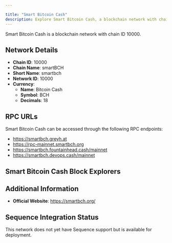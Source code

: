 ```yaml
---

title: "Smart Bitcoin Cash"
description: Explore Smart Bitcoin Cash, a blockchain network with chain ID 10000. Learn about its native currency, Bitcoin Cash, and how to interact with the network.
---
```




Smart Bitcoin Cash is a blockchain network with chain ID 10000.

## Network Details

- **Chain ID**: 10000
- **Chain Name**: smartBCH
- **Short Name**: smartbch
- **Network ID**: 10000
- **Currency**: 
  - **Name**: Bitcoin Cash
  - **Symbol**: BCH
  - **Decimals**: 18

## RPC URLs

Smart Bitcoin Cash can be accessed through the following RPC endpoints:

- https://smartbch.greyh.at
- https://rpc-mainnet.smartbch.org
- https://smartbch.fountainhead.cash/mainnet
- https://smartbch.devops.cash/mainnet

## Smart Bitcoin Cash Block Explorers



## Additional Information

- **Official Website**: https://smartbch.org/

## Sequence Integration Status

This network does not yet have Sequence support but is available for deployment.
